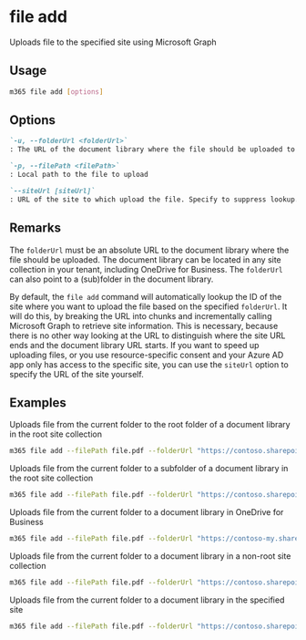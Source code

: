 
# file add

Uploads file to the specified site using Microsoft Graph

## Usage

```sh
m365 file add [options]
```

## Options

```md defintion-list
`-u, --folderUrl <folderUrl>`
: The URL of the document library where the file should be uploaded to

`-p, --filePath <filePath>`
: Local path to the file to upload

`--siteUrl [siteUrl]`
: URL of the site to which upload the file. Specify to suppress lookup.
```

<Global />

## Remarks

The `folderUrl` must be an absolute URL to the document library where the file should be uploaded. The document library can be located in any site collection in your tenant, including OneDrive for Business. The `folderUrl` can also point to a (sub)folder in the document library.

By default, the `file add` command will automatically lookup the ID of the site where you want to upload the file based on the specified `folderUrl`. It will do this, by breaking the URL into chunks and incrementally calling Microsoft Graph to retrieve site information. This is necessary, because there is no other way looking at the URL to distinguish where the site URL ends and the document library URL starts. If you want to speed up uploading files, or you use resource-specific consent and your Azure AD app only has access to the specific site, you can use the `siteUrl` option to specify the URL of the site yourself.

## Examples

Uploads file from the current folder to the root folder of a document library in the root site collection

```sh
m365 file add --filePath file.pdf --folderUrl "https://contoso.sharepoint.com/Shared Documents"
```

Uploads file from the current folder to a subfolder of a document library in the root site collection

```sh
m365 file add --filePath file.pdf --folderUrl "https://contoso.sharepoint.com/Shared Documents/Folder"
```

Uploads file from the current folder to a document library in OneDrive for Business

```sh
m365 file add --filePath file.pdf --folderUrl "https://contoso-my.sharepoint.com/personal/steve_contoso_com/Documents"
```

Uploads file from the current folder to a document library in a non-root site collection

```sh
m365 file add --filePath file.pdf --folderUrl "https://contoso.sharepoint.com/sites/Contoso/Shared Documents"
```

Uploads file from the current folder to a document library in the specified site

```sh
m365 file add --filePath file.pdf --folderUrl "https://contoso.sharepoint.com/sites/Contoso/Shared Documents" --siteUrl "https://contoso.sharepoint.com/sites/Contoso"
```

